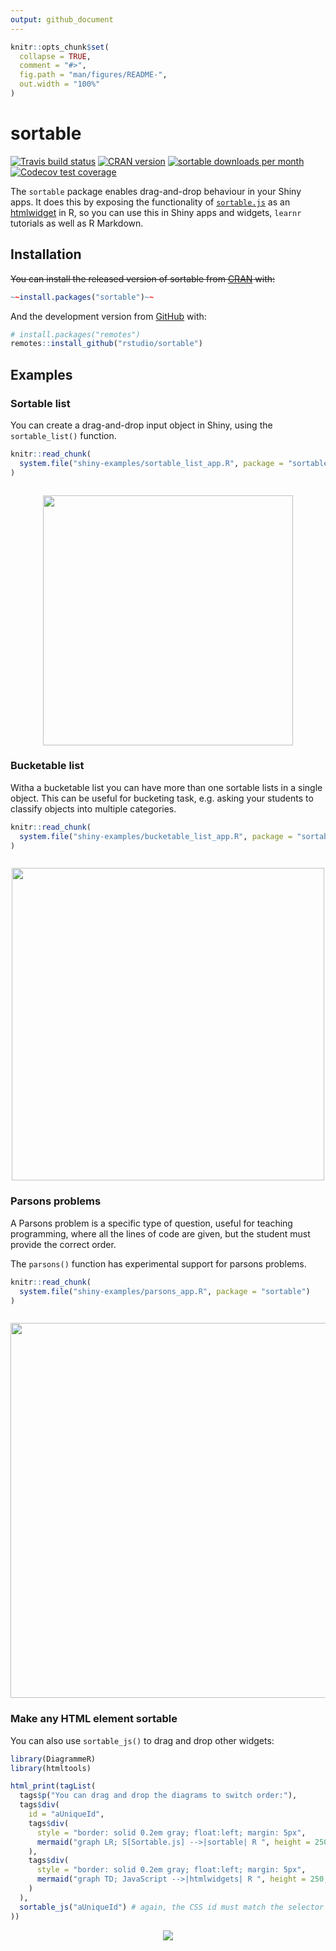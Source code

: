 ```yaml
---
output: github_document
---
```


<!-- README.md is generated from README.Rmd. Please edit that file -->

```r
knitr::opts_chunk$set(
  collapse = TRUE,
  comment = "#>",
  fig.path = "man/figures/README-",
  out.width = "100%"
)
```

# sortable

<!-- badges: start -->
[![Travis build status](https://travis-ci.org/rstudio/sortable.svg?branch=master)](https://travis-ci.org/rstudio/sortable)
[![CRAN version](http://www.r-pkg.org/badges/version/sortable)](https://cran.r-project.org/package=sortable)
[![sortable downloads per month](http://cranlogs.r-pkg.org/badges/sortable)](http://www.rpackages.io/package/sortable)
[![Codecov test coverage](https://codecov.io/gh/rstudio/sortable/branch/master/graph/badge.svg)](https://codecov.io/gh/rstudio/sortable?branch=master)
<!-- badges: end -->

The `sortable` package enables drag-and-drop behaviour in your Shiny apps.  It does this by exposing the functionality of [`sortable.js`](https://sortablejs.github.io/Sortable/) as an [htmlwidget](https://htmlwidgets.org) in R, so you can use this in Shiny apps and widgets, `learnr` tutorials as well as R Markdown.



## Installation

~~You can install the released version of sortable from [CRAN](https://CRAN.R-project.org) with:~~

```r
~~install.packages("sortable")~~
```

And the development version from [GitHub](https://github.com/rstudio/sortable) with:

```r
# install.packages("remotes")
remotes::install_github("rstudio/sortable")
```

## Examples

### Sortable list

You can create a drag-and-drop input object in Shiny, using the `sortable_list()` function.


```r
knitr::read_chunk(
  system.file("shiny-examples/sortable_list_app.R", package = "sortable")
)
```

```r
```

<center>
<img src="man/figures/sortable_list_shiny.gif" style = 'width:400px;'></img>
</center>


### Bucketable list

Witha a bucketable list you can have more than one sortable lists in a single object.  This can be useful for bucketing task, e.g. asking your students to classify objects into multiple categories.

```r
knitr::read_chunk(
  system.file("shiny-examples/bucketable_list_app.R", package = "sortable")
)
```

```r
```

<center>
<img src="man/figures/bucketable_list_shiny.gif" style = 'width:500px;'></img>
</center>


### Parsons problems

A Parsons problem is a specific type of question, useful for teaching programming, where all the lines of code are given, but the student must provide the correct order.

The `parsons()` function has experimental support for parsons problems.


```r
knitr::read_chunk(
  system.file("shiny-examples/parsons_app.R", package = "sortable")
)
```

```r
```

<center>
<img src="man/figures/parsons_app.gif" style = 'width:600px;'></img>
</center>


### Make any HTML element sortable

You can also use `sortable_js()` to drag and drop other widgets:

```r
library(DiagrammeR)
library(htmltools)

html_print(tagList(
  tags$p("You can drag and drop the diagrams to switch order:"),
  tags$div(
    id = "aUniqueId",
    tags$div(
      style = "border: solid 0.2em gray; float:left; margin: 5px",
      mermaid("graph LR; S[Sortable.js] -->|sortable| R ", height = 250, width = 300)
    ),
    tags$div(
      style = "border: solid 0.2em gray; float:left; margin: 5px",
      mermaid("graph TD; JavaScript -->|htmlwidgets| R ", height = 250, width = 150)
    )
  ),
  sortable_js("aUniqueId") # again, the CSS id must match the selector
))
```

<center>
![](man/figures/diagrammer.gif)
</center>


